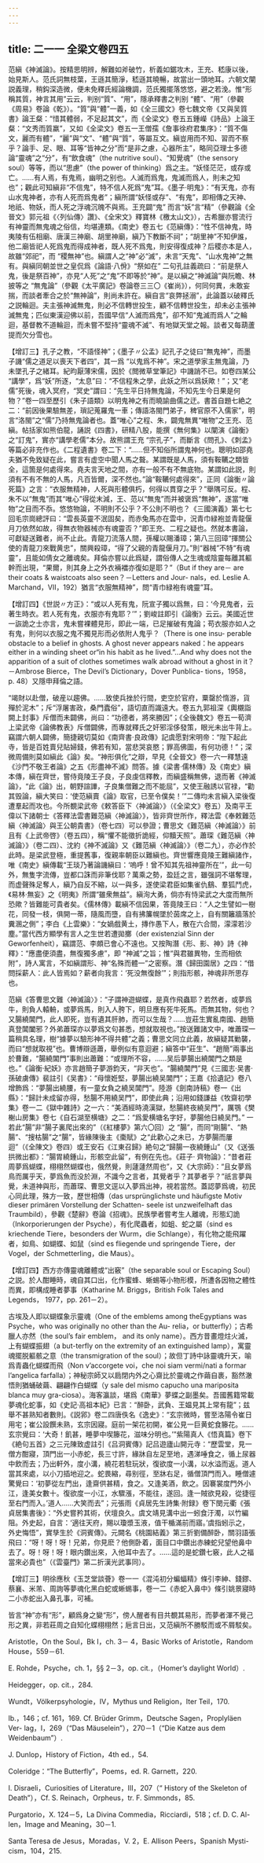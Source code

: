 ```yaml
---
---
---
```

title: 二一一 全梁文卷四五
---




范縝《神滅論》。按精思明辨，解難如斧破竹，析義如鋸攻木，王充、嵇康以後，始見斯人。范氏詞無枝葉，王遜其簡淨，嵇遜其曉暢，故當出一頭地耳。六朝文闡説義理，稍鈎深造微，便未免釋氏經論機調，范氏獨擺落悠悠，避之若浼。惟“形稱其質，神言其用”云云，判别“質”、“用”，隱承釋書之判别 “體”、“用”（參觀《周易》卷論《乾》）。“質”與“體”一義，如《全三國文》卷七魏文帝《又與吴質書》論王粲：“惜其體弱，不足起其文”，而《全梁文》卷五五鍾嶸《詩品》上論王粲：“文秀而質羸”，又如《全梁文》卷五一王僧孺《詹事徐府君集序》：“質不傷文，麗而有體”，“麗”與“文”、“體”與“質”，等屬互文。縝豈用而不知、習而不察乎？論手、足、眼、耳等“皆神之分”而“是非之慮，心器所主”，略同亞理士多德論“靈魂”之“分”，有“飲食魂”（the nutritive soul）、“知覺魂”（the sensory soul）等等，而以“思慮”（the power of thinking）爲之主。“妖怪茫茫，或存或亡。……有人焉，有鬼焉，幽明之别也。人滅而爲鬼，鬼滅而爲人，則未之知也”；觀此可知縝非“不信鬼”，特不信人死爲“鬼”耳。《墨子·明鬼》：“有天鬼，亦有山水鬼神者，亦有人死而爲鬼者”；縝所謂“妖怪或存”、“有鬼”，即相傳之天神、地祇、物妖，而人死之浮魂沉魄不與焉。王充闢“鬼” 而言“妖”言“精”（參觀論《全晉文》郭元祖《〈列仙傳〉讚》、《全宋文》釋寶林《檄太山文》），古希臘亦嘗流行有神靈而無鬼魂之俗信，均堪連類。《南史》卷五七《范縝傳》：“性不信神鬼，時夷陵有伍相廟、唐漢三神廟、胡里神廟，縝乃下教斷不祠”；“胡里神”不知伊誰，他二廟皆祀人死爲鬼而得成神者，既人死不爲鬼，則安得復成神？后稷亦本是人，故雖“郊祀”，而 “稷無神”也。縝謂人之“神”必“滅”，未言“天鬼”、“山水鬼神”之無有。與縝同朝並世之皇侃爲《論語·八佾》“祭如在” 二句孔註義疏曰：“前是祭人鬼，後是祭百神”，亦見“人死”之“鬼”不即等於“神”。是以縝之“神滅論”與阮瞻、林披等之 “無鬼論”（參觀《太平廣記》卷論卷三三〇《崔尚》），何同何異，未敢妄揣，而談者牽合之於“無神論”，則尚未許在。縝自言“哀弊拯溺”，此論蓋以破釋氏之説輪迴。夫主張神滅無鬼，則必不信轉世投生，顧不信轉世投生，却未必主張神滅無鬼；匹似東漢迎佛以前，吾國早信“人滅而爲鬼”，卻不知“鬼滅而爲人”之輪迴，基督教不道輪迴，而未嘗不堅持“靈魂不滅”、有地獄天堂之報。談者又每葫蘆提而欠分雪也。

【增訂三】孔子之教，“不語怪神”；《墨子〃公孟》記孔子之徒曰“無鬼神”，而墨子譏“儒之道足以喪天下者四”，其一爲 “以鬼爲不神”。宋之道學家主無鬼論，乃未墜孔子之緒耳。紀昀厭薄宋儒，因於《閲微草堂筆記》中譏誚不已。如卷四某公 “講學”，爲“妖”所逐，“太息”曰：“不信程朱之學，此妖之所以爲妖歟！”；又“老儒”死後，魂入冥府，“冥史”謂曰：“先生平日持無鬼論，不知先生今日果是何物？”卷一四至歷引《朱子語類》以明鬼神之有而曉諭曲儒之迂。書首自題七絶之二：“前因後果驗無差，瑣記蒐羅鬼一車；傳語洛閩門弟子，稗官原不入儒家”，明言“洛閩”之“儒”乃持無鬼論者也。蓋“唯心”之程、朱，闢鬼無異“唯物”之王充、范縝。帖括家如熊伯龍，誦説《四書》，研精八股，能撰《無何集》以闡演《論衡》之“訂鬼”，實亦“講學老儒”本分。故熊謂王充 “宗孔子”，而斷言《問孔》、《刺孟》等篇必非充作也。《二程遺書》卷二下：“……但不知俗所謂鬼神何也。聰明如邵堯夫猶不免致疑在此，嘗言有虚空中聞人馬之聱。某謂既是人馬，須有鞍韉之類皆全，這箇是何處得來。堯夫言天地之間，亦有一般不有不無底物。某謂如此説，則須有不有不無的人馬，凡百皆爾，深不然也。”論“鞍韉何處得來”，正同《論衡〃論死篇》之言：“衣服無精神，人死與形體俱朽，何得以貫穿之乎？”舉隅可反。程、朱不以“無鬼”而其“唯心”得從末減，王、范以“無鬼”而并被褒爲“無神”，遂當“唯物”之目而不忝。悠悠物論，不明則不公乎？不公則不明也？《三國演義》第七七回毛宗崗總評曰：“雲長英靈不泯固矣，而赤兔馬亦在雲中，況青巾緑袍並青龍偃月刀依然如故，得無衣物器械亦有魂靈否？”即王充、二程之疑也。然就本書論，可獻疑送難者，尚不止此。青龍刀流落人間，孫權以賜潘璋；第八三回璋“揮關公使的青龍刀來戰黄忠”，關興殺璋，“得了父親的青龍偃月刀。”則“器械”不特“有魂靈”，且能如倩女之離魂矣。拜倫亦嘗以此爲疑，謂俗傳人之生魂或陰靈每離其軀幹而出現，“果爾，則其身上之外衣裲襠亦復如是耶？”（But if they are－ are their coats & waistcoats also seen？－Letters and Jour- nals，ed. Leslie A. Marchand，VII，192）猶言“衣服無精神”，問“青巾緑袍有魂靈”耳。

【增訂四】《世説〃方正》：“或以人死有鬼，阮宣子獨以爲無，曰：‘今見鬼者，云著生時衣。若人死有鬼，衣服亦有鬼耶？’”；劉峻註即引《論衡》云云。美國近世一詼詭之士亦言，鬼未嘗裸體見形，即此一端，已足摧破有鬼論；苟衣服亦如人之有鬼，則何以衣服之鬼不獨見形而必依附人鬼乎？（There is one insu- perable obstacle to a belief in ghosts. A ghost never appears naked：he appears either in a winding sheet or“in his habit as he lived.”...And why does not the apparition of a suit of clothes sometimes walk abroad without a ghost in it？－Ambrose Bierce，The Devil’s Dictionary，Dover Punblica- tions，1958，p. 48）又隱申拜倫之語。

“竭財以赴僧，破産以趨佛。……致使兵挫於行間，吏空於官府，粟罄於惰游，貨殫於泥木”；斥“浮屠害政，桑門蠹俗”，語切直而識遠大。卷五九郭祖深《輿櫬詣闕上封事》斥僧而未闢佛，尚曰：“功德者，將來勝因”；《全後魏文》卷五一荀濟上梁武帝《論佛教表》斥僧闢佛，而專就釋氏之奸邪淫侈發策，眼光未出牛背上。竊謂六朝人闢佛，簡捷親切莫如《南齊書·良政傳》記虞愿對宋明帝：“陛下起此寺，皆是百姓賣兒貼婦錢，佛若有知，當悲哭哀愍；罪高佛圖，有何功德！”；深微周備則莫如縝此《論》矣。“神形俱化”之辯，早見《全晉文》卷一六一釋慧遠《沙門不敬王者論》之五《形盡神不滅》問答。據《梁書·儒林傳》及《南史》縝本傳，縝在齊世，嘗侍竟陵王子良，子良虔信釋教，而縝盛稱無佛，退而著《神滅論》，“此《論》出，朝野諠譁，子良集僧難之而不能屈”，又使王融誘以官禄，“勸其毁論，縝大笑曰：‘使范縝賣《論》取官，已至令僕矣！’”二傳均未言縝入梁後復遭羣起而攻也。今所覩梁武帝《敕答臣下〈神滅論〉》（《全梁文》卷五）及南平王偉以下諸朝士《答釋法雲書難范縝〈神滅論〉》，皆非齊世所作，釋法雲《奉敕難范縝〈神滅論〉與王公朝貴書》（卷七四）可以參證；曹思文《難范縝〈神滅論〉》前且有《上武帝啓》（卷五四），稱“懼不能徵折詭經，仰黷天照”。蕭琛《難范縝〈神滅論〉》（卷二四）、沈約《神不滅論》又《難范縝〈神滅論〉》（卷二九），亦必作於此時。是梁武登極，重提舊事，復親率朝臣以難縝也。齊世響應竟陵王難縝諸作，唯《南史》縝傳載“王琰乃著論譏縝曰：‘嗚呼！曾不知其先祖神靈所在’”，此一句外，無隻字流傳，豈都口誅而非筆伐耶？萬乘之勢，盈廷之言，雖强詞不堪奪理，而虚聲殊足奪人，縝乃自反不縮，以一與多，遂使梁君臣如集雀仇鷂、羣狐鬥虎，《易林·無妄》之《明夷》所謂“雖衆無益”。縝洵大勇，倘亦有恃梁武之大度而無所恐歟？皆難能可貴者矣。《儒林傳》載縝不信因果，答竟陵王曰：“人之生譬如一樹花，同發一枝，俱開一蒂，隨風而墮，自有拂簾幌墜於茵席之上，自有關籬牆落於糞溷之側”；李白《上雲樂》：“女媧戲黄土，摶作愚下人，散在六合間，濛濛若沙塵。”當代西方顯學有言人之生世若遭拋擲（der existenzial Sinn der Geworfenheit），竊謂范、李頗已會心不遠也。又按陶潛《形、影、神》詩《神釋》：“應盡便須盡，無復獨多慮”，即 “神滅”之旨；惟“與君雖異物，生而相依附”，詩人寓言，不如縝謂形、神“名殊而體一”之密察。潛《歸田園居》之四：“借問採薪人：此人皆焉如？薪者向我言：‘死没無復餘’”；則指形骸，神魂非所思存也。

范縝《答曹思文難〈神滅論〉》：“子謂神遊蝴蝶，是真作飛蟲耶？若然者，或夢爲牛，則負人轅輈，或夢爲馬，則入人胯下，明旦應有死牛死馬。而無其物，何也？又腸繞閶門，此人即死，豈有遺其肝肺，而可以生哉？……豈莊生實亂南國、趙簡真登閶闔邪？外弟蕭琛亦以夢爲文句甚悉，想就取視也。”按送難諸文中，唯蕭琛一篇稍具名理，樹“據夢以驗形神不得共體”之義；曹思文同立此義，故縝疑其勦襲，而曰“想就取視”也。曹博辯遜蕭，舉例似有意迴避；縝答中“莊生”、“趙簡”兩事出於曹難，“腸繞閶門”事則出蕭難：“或理所不容，……吴后夢腸出繞閶門之類是也。”《論衡·紀妖》亦言趙簡子夢游鈞天，“非天也”。“腸繞閶門”見《三國志·吴書·孫破虜傳》裴註引《吴書》：“母懷姙堅，夢腸出繞吴閶門”；王嘉《拾遺記》卷八增飾爲：“夢腸出繞腰，有一童女負之繞吴閶門”。陸游《劍南詩稿》卷一《出縣》：“歸計未成留亦得，愁腸不用繞吴門”，即使此典；沿用如錢謙益《牧齋初學集》卷一二《獄中雜詩》之一六：“美酒經時澆漢獄，愁腸終夜繞吴門”，厲鶚《樊榭山房集》卷七《自石湖至横塘》之二：“爲愛横塘名字好，夢腸他日繞吴門。” 一若此“腸”非“腸子裏爬出來的”（《紅樓夢》第六〇回）之 “腸”，而同“剛腸”、“熱腸”、“搜枯腸”之“腸”，皆緣陳後主《棗賦》之“此歡心之未已，方夢腸而屢迴”（《全陳文》卷四）或王安石《江東召歸》絶句之“歸腸一夜繞鍾山”（又《送張拱微出都》：“腸胃繞鍾山，形骸空此留”，有例在先也。《莊子· 齊物論》：“昔者莊周夢爲蝴蝶，栩栩然蝴蝶也，俄然覺，則蘧蘧然周也”，又《大宗師》：“且女夢爲鳥而厲乎天，夢爲魚而没於淵，不識今之言者，其覺者乎？其夢者乎？”祇言夢與覺，未道神與形，而蕭琛、曹思文逕以入夢爲出神，視若當然。蓋認夢爲魂，初民心同此理，殊方一致，歷世相傳（das ursprünglichste und häufigste Motiv dieser primären Vorstellung der Schatten- seele ist unzweifelhaft das Traumbild），參觀《楚辭》卷論《招魂》。民族學者嘗考生人離魂，形態幻詭（Inkorporierungen der Psyche），有化爬蟲者，如蛆、蛇之屬（sind es kriechende Tiere，besonders der Wurm，die Schlange），有化物之能飛躍者，如鳥、如蝴蝶、如鼠（sind es fliegende und springende Tiere，der Vogel，der Schmetterling，die Maus）。

【增訂四】西方亦傳靈魂離體或“出竅”（the separable soul or Escaping Soul）之説。於人酣睡時，魂自其口出，化作蜜蜂、蜥蜴等小物形模，所遭各因物之體性而異，即構成睡者夢事（Katharine M. Briggs，British Folk Tales and Legends， 1977，pp. 261－2）。

古埃及人即以蝴蝶象示靈魂（One of the emblems among theEgyptians was Psyche，who was originally no other than the Au- relia，or butterfly）；古希臘人亦然（the soul’s fair emblem， and its only name）。西方昔畫燈炷火滅，上有蝴蝶振翅（a but-terfly on the extremity of an extinguished lamp），寓靈魂擺脱軀骸之意（the transmigration of the soul）；故但丁詩中詠靈魂升天，喻爲青蟲化蝴蝶而飛（Non v’accorgete voi，che noi siam vermi/nati a formar l’angelica farfalla）；神秘宗師又以扃閉内外之心齋比於靈魂之作繭自裹，豁然澈悟則猶蛹破繭、翩翩作白蝴蝶（y sale del mismo capucho una mariposita blanca muy gra-ciosa）。海客瀛談，堪爲《南華》夢蝶之副墨矣。吾國舊籍常載夢魂化蛇事，如《史記·高祖本紀》已言：“醉卧，武負、王媪見其上常有龍”；兹舉不甚熟知者數則。《説郛》卷二四唐佚名《逸史》：“玄宗微時，嘗至洛陽令崔日用宅；崔公設饌未熟，玄宗因寢。庭前一架花初開，崔公見一巨黄蛇食籐花。……玄宗覺曰：‘大奇！飢甚，睡夢中喫籐花，滋味分明也。’”紫陽真人《悟真篇》卷下《絶句五首》之三元陳致虚註引《吕洞賓傳》記吕遊廬山開元寺：“歷雲堂，見一僧方酣寢，頂門出一小赤蛇，長三寸許，緣牀自左足至地，遇涕唾食之，循上尿器中飲而去；乃出軒外，度小溝，繞花若駐玩狀，復欲度一小溝，以水溢而返。道人當其來處，以小刀插地迎之。蛇畏縮，尋别徑，至牀右足，循僧頂門而入。睡僧遽驚覺曰：‘初夢從左門出，逢齋供甚精，食之。又逢美酒，飲之。因褰裳度門外小江，逢美女數十。復欲度一小江，水驟漲，不能往，遂回。逢一賊欲見殺，從捷徑至右門而入。’道人……大笑而去”；元張雨《貞居先生詩集·附録》卷下閔元衢《張貞居集書後》：“外史嘗矜其術，伏壇良久。虞文靖見溝中出一蚓食汙濁，以竹編阻。外史起，自言：‘適往天府，賜以瓊漿玉液，值干楯滿前而寤。’虞指蚓示之，外史悔悟”，實孳生於《洞賓傳》。元闕名《桃園結義》第三折劉備醉卧，關羽語張飛曰：“呀！呀！呀！兄弟，你見麽？他側卧着，面目口中鑽出赤練蛇兒望他鼻中去了。呀！呀！呀！眼内鑽出來，入他耳中去了。……這的是蛇鑽七竅，此人之福當來必貴也”（《雲臺門》第二折漢光武事同）。

【增訂三】明徐應秋《玉芝堂談薈》卷一一《混沌初分蝙蝠精》條引李紳、錢鏐、蔡襄、米芾、周詢等夢魂化黑白蛇或蜥蜴事，卷一二《赤蛇入鼻中》條引姚景寢時二小赤蛇出入鼻孔事，可補。

皆言“神”亦有“形”，顧爲身之變“形”，傍人醒者有目共覩其易形，而夢者渾不覺己形之異，非若莊周之自知化蝶栩栩然；巵言日出，又范縝所不勝駁而或不屑駁矣。

Aristotle，On the Soul，Bk I，ch. 3－ 4，Basic Works of Aristotle，Random House，559－61.

E. Rohde，Psyche，ch. 1，§§ 2－3，op. cit.，（Homer’s daylight World）.

Heidegger，op. cit.，284.

Wundt，Völkerpsyhologie，IV，Mythus und Religion，Iter Teil，170.

Ib.，146；cf. 161，169. Cf. Brüder Grimm，Deutsche Sagen，Proplyläen Ver- lag，I，269（“Das Mäuselein”），270－1（“Die Katze aus dem Weidenbaum”）.

J. Dunlop，History of Fiction，4th ed.，54.

Coleridge：“The Butterfly”，Poems，ed. R. Garnett，220.

I. Disraeli，Curiosities of Literature，III，207（“ History of the Skeleton of Death”），Cf. S. Reinach，Orpheus，tr. F. Simmonds，85.

Purgatorio，X. 124－5，La Divina Commedia，Ricciardi，518；cf. D. C. Al- len，Image and Meaning，30－1.

Santa Teresa de Jesus，Moradas，V. 2，E. Allison Peers，Spanish Mysti- cism，104，215.